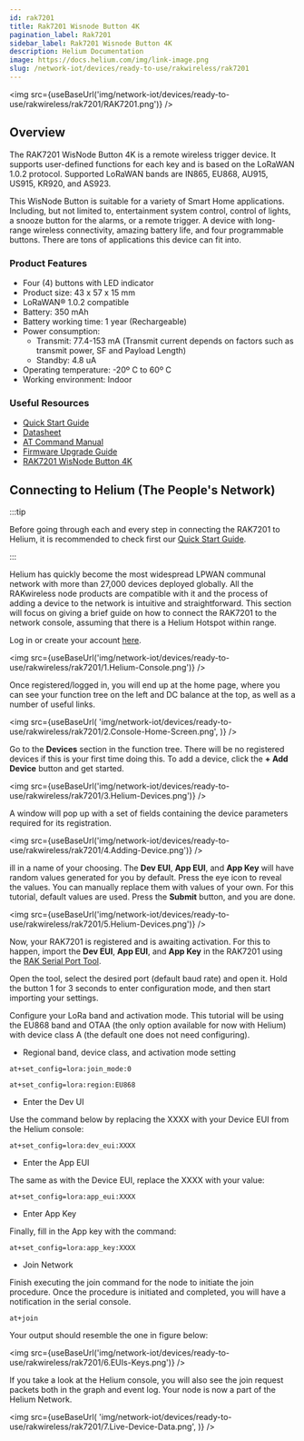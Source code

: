 ```yaml
---
id: rak7201
title: Rak7201 Wisnode Button 4K
pagination_label: Rak7201
sidebar_label: Rak7201 Wisnode Button 4K
description: Helium Documentation
image: https://docs.helium.com/img/link-image.png
slug: /network-iot/devices/ready-to-use/rakwireless/rak7201
---
```



<img src={useBaseUrl('img/network-iot/devices/ready-to-use/rakwireless/rak7201/RAK7201.png')} />

## Overview

The RAK7201 WisNode Button 4K is a remote wireless trigger device. It supports user-defined
functions for each key and is based on the LoRaWAN 1.0.2 protocol. Supported LoRaWAN bands are
IN865, EU868, AU915, US915, KR920, and AS923.

This WisNode Button is suitable for a variety of Smart Home applications. Including, but not limited
to, entertainment system control, control of lights, a snooze button for the alarms, or a remote
trigger. A device with long-range wireless connectivity, amazing battery life, and four programmable
buttons. There are tons of applications this device can fit into.

### Product Features

- Four (4) buttons with LED indicator
- Product size: 43 x 57 x 15 mm
- LoRaWAN® 1.0.2 compatible
- Battery: 350 mAh
- Battery working time: 1 year (Rechargeable)
- Power consumption:
  - Transmit: 77.4-153 mA (Transmit current depends on factors such as transmit power, SF and
    Payload Length)
  - Standby: 4.8 uA
- Operating temperature: -20º C to 60º C
- Working environment: Indoor

### Useful Resources

- [Quick Start Guide](https://docs.rakwireless.com/Product-Categories/WisNode/RAK7201/Quickstart)
- [Datasheet](https://docs.rakwireless.com/Product-Categories/WisNode/RAK7201/Datasheet/)
- [AT Command Manual](https://docs.rakwireless.com/Product-Categories/WisNode/RAK7201/AT-Command-Manual)
- [Firmware Upgrade Guide](https://docs.rakwireless.com/Product-Categories/WisNode/RAK7201/Firmware-Upgrade-Guide/)
- [RAK7201 WisNode Button 4K](https://store.rakwireless.com/products/wisnode-button-4k-rak7201?utm_source=RAK7201WisNodeButton4K&utm_medium=Document&utm_campaign=BuyFromStore)

## Connecting to Helium (The People's Network)

:::tip

Before going through each and every step in connecting the RAK7201 to Helium, it is recommended to
check first our
[Quick Start Guide](https://docs.rakwireless.com/Product-Categories/WisNode/RAK7201/Quickstart/).

:::

Helium has quickly become the most widespread LPWAN communal network with more than 27,000 devices
deployed globally. All the RAKwireless node products are compatible with it and the process of
adding a device to the network is intuitive and straightforward. This section will focus on giving a
brief guide on how to connect the RAK7201 to the network console, assuming that there is a Helium
Hotspot within range.

Log in or create your account [here](https://www.helium.com/console).

<img
  src={useBaseUrl('img/network-iot/devices/ready-to-use/rakwireless/rak7201/1.Helium-Console.png')}
/>

Once registered/logged in, you will end up at the home page, where you can see your function tree on
the left and DC balance at the top, as well as a number of useful links.

<img
  src={useBaseUrl(
    'img/network-iot/devices/ready-to-use/rakwireless/rak7201/2.Console-Home-Screen.png',
  )}
/>

Go to the **Devices** section in the function tree. There will be no registered devices if this is
your first time doing this. To add a device, click the **+ Add Device** button and get started.

<img
  src={useBaseUrl('img/network-iot/devices/ready-to-use/rakwireless/rak7201/3.Helium-Devices.png')}
/>

A window will pop up with a set of fields containing the device parameters required for its
registration.

<img
  src={useBaseUrl('img/network-iot/devices/ready-to-use/rakwireless/rak7201/4.Adding-Device.png')}
/>

ill in a name of your choosing. The **Dev EUI**, **App EUI**, and **App Key** will have random
values generated for you by default. Press the eye icon to reveal the values. You can manually
replace them with values of your own. For this tutorial, default values are used. Press the
**Submit** button, and you are done.

<img
  src={useBaseUrl('img/network-iot/devices/ready-to-use/rakwireless/rak7201/5.Helium-Devices.png')}
/>

Now, your RAK7201 is registered and is awaiting activation. For this to happen, import the **Dev
EUI**, **App EUI**, and **App Key** in the RAK7201 using the
[RAK Serial Port Tool](https://downloads.rakwireless.com/en/LoRa/Tools/RAK_SERIAL_PORT_TOOL_V1.2.1.zip).

Open the tool, select the desired port (default baud rate) and open it. Hold the button 1 for 3
seconds to enter configuration mode, and then start importing your settings.

Configure your LoRa band and activation mode. This tutorial will be using the EU868 band and OTAA
(the only option available for now with Helium) with device class A (the default one does not need
configuring).

- Regional band, device class, and activation mode setting

```
at+set_config=lora:join_mode:0
```

```
at+set_config=lora:region:EU868
```

- Enter the Dev UI

Use the command below by replacing the XXXX with your Device EUI from the Helium console:

```
at+set_config=lora:dev_eui:XXXX
```

- Enter the App EUI

The same as with the Device EUI, replace the XXXX with your value:

```
at+set_config=lora:app_eui:XXXX
```

- Enter App Key

Finally, fill in the App key with the command:

```
at+set_config=lora:app_key:XXXX
```

- Join Network

Finish executing the join command for the node to initiate the join procedure. Once the procedure is
initiated and completed, you will have a notification in the serial console.

```
at+join
```

Your output should resemble the one in figure below:

<img src={useBaseUrl('img/network-iot/devices/ready-to-use/rakwireless/rak7201/6.EUIs-Keys.png')} />

If you take a look at the Helium console, you will also see the join request packets both in the
graph and event log. Your node is now a part of the Helium Network.

<img
  src={useBaseUrl(
    'img/network-iot/devices/ready-to-use/rakwireless/rak7201/7.Live-Device-Data.png',
  )}
/>
